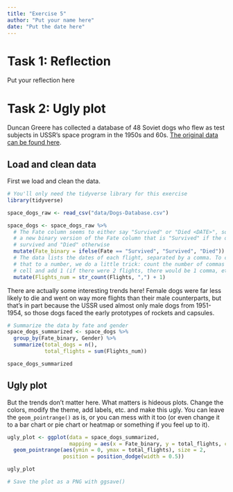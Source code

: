 ```yaml
---
title: "Exercise 5"
author: "Put your name here"
date: "Put the date here"
---
```


# Task 1: Reflection

Put your reflection here


# Task 2: Ugly plot

Duncan Greere has collected a database of 48 Soviet dogs who flew as test subjects in USSR's space program in the 1950s and 60s. [The original data can be found here](https://airtable.com/universe/expG3z2CFykG1dZsp/sovet-space-dogs).

## Load and clean data

First we load and clean the data.

```r
# You'll only need the tidyverse library for this exercise
library(tidyverse)

space_dogs_raw <- read_csv("data/Dogs-Database.csv")

space_dogs <- space_dogs_raw %>% 
  # The Fate column seems to either say "Survived" or "Died <DATE>", so we make
  # a new binary version of the Fate column that is "Survived" if the dog
  # survived and "Died" otherwise
  mutate(Fate_binary = ifelse(Fate == "Survived", "Survived", "Died")) %>% 
  # The data lists the dates of each flight, separated by a comma. To convert
  # that to a number, we do a little trick: count the number of commas in the
  # cell and add 1 (if there were 2 flights, there would be 1 comma, etc.)
  mutate(Flights_num = str_count(Flights, ",") + 1)
```

There are actually some interesting trends here! Female dogs were far less likely to die and went on way more flights than their male counterparts, but that's in part because the USSR used almost only male dogs from 1951-1954, so those dogs faced the early prototypes of rockets and capsules.

```r
# Summarize the data by fate and gender
space_dogs_summarized <- space_dogs %>% 
  group_by(Fate_binary, Gender) %>% 
  summarize(total_dogs = n(),
            total_flights = sum(Flights_num))

space_dogs_summarized
```

## Ugly plot

But the trends don't matter here. What matters is hideous plots. Change the colors, modify the theme, add labels, etc. and make this ugly. You can leave the `geom_pointrange()` as is, or you can mess with it too (or even change it to a bar chart or pie chart or heatmap or something if you feel up to it).

```r
ugly_plot <- ggplot(data = space_dogs_summarized, 
                    mapping = aes(x = Fate_binary, y = total_flights, color = Gender)) +
  geom_pointrange(aes(ymin = 0, ymax = total_flights), size = 2, 
                  position = position_dodge(width = 0.5))

ugly_plot
```

```r
# Save the plot as a PNG with ggsave()
```
